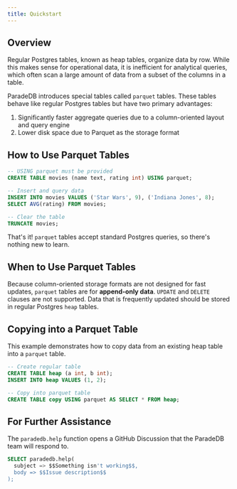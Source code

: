 ```yaml
---
title: Quickstart
---
```


## Overview

Regular Postgres tables, known as heap tables, organize data by row. While this makes sense for operational data,
it is inefficient for analytical queries, which often scan a large amount of data from a subset of the columns
in a table.

ParadeDB introduces special tables called `parquet` tables. These tables behave like regular Postgres tables but
have two primary advantages:

1. Significantly faster aggregate queries due to a column-oriented layout and query engine
2. Lower disk space due to Parquet as the storage format

## How to Use Parquet Tables

```sql
-- USING parquet must be provided
CREATE TABLE movies (name text, rating int) USING parquet;

-- Insert and query data
INSERT INTO movies VALUES ('Star Wars', 9), ('Indiana Jones', 8);
SELECT AVG(rating) FROM movies;

-- Clear the table
TRUNCATE movies;
```

That's it! `parquet` tables accept standard Postgres queries, so there's nothing new to learn.

## When to Use Parquet Tables

Because column-oriented storage formats are not designed for fast updates, `parquet` tables are for **append-only data**.
`UPDATE` and `DELETE` clauses are not supported. Data that is frequently updated
should be stored in regular Postgres `heap` tables.

## Copying into a Parquet Table

This example demonstrates how to copy data from an existing heap table into a `parquet` table.

```sql
-- Create regular table
CREATE TABLE heap (a int, b int);
INSERT INTO heap VALUES (1, 2);

-- Copy into parquet table
CREATE TABLE copy USING parquet AS SELECT * FROM heap;
```

## For Further Assistance

The `paradedb.help` function opens a GitHub Discussion that the ParadeDB team will respond to.

```sql
SELECT paradedb.help(
  subject => $$Something isn't working$$,
  body => $$Issue description$$
);
```
